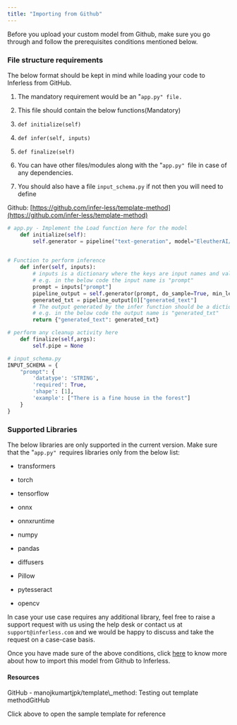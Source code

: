 ```yaml
---
title: "Importing from Github"
---
```


Before you upload your custom model from Github, make sure you go through and follow the prerequisites conditions mentioned below.

### File structure requirements

The below format should be kept in mind while loading your code to Inferless from GitHub.

1.  The mandatory requirement would be an "`app.py" file.`

2.  This file should contain the below functions(Mandatory)  
   1.  `def initialize(self) `  
   2.  `def infer(self, inputs) `  
   3.  `def finalize(self) `

3.  You can have other files/modules along with the "`app.py" `file in case of any dependencies.

4.  You should also have a file `input_schema.py` if not then you will need to define

Github: [https://github.com/infer-less/template-method](https://github.com/infer-less/template-method)

```python
# app.py - Implement the Load function here for the model 
    def initialize(self):
        self.generator = pipeline("text-generation", model="EleutherAI/gpt-neo-125M",device=0)

    
# Function to perform inference 
    def infer(self, inputs):
        # inputs is a dictionary where the keys are input names and values are actual input data
        # e.g. in the below code the input name is "prompt"
        prompt = inputs["prompt"]
        pipeline_output = self.generator(prompt, do_sample=True, min_length=20)
        generated_txt = pipeline_output[0]["generated_text"]
        # The output generated by the infer function should be a dictionary where keys are output names and values are actual output data
        # e.g. in the below code the output name is "generated_txt"
        return {"generated_text": generated_txt}

# perform any cleanup activity here
    def finalize(self,args):
        self.pipe = None
```

```python
# input_schema.py
INPUT_SCHEMA = {
    "prompt": {
        'datatype': 'STRING',
        'required': True,
        'shape': [1],
        'example': ["There is a fine house in the forest"]
    }
}
```


### Supported Libraries

The below libraries are only supported in the current version. Make sure that the "`app.py" `requires libraries only from the below list: 

* transformers

* torch

* tensorflow

* onnx

* onnxruntime

* numpy

* pandas

* diffusers

* Pillow

* pytesseract

* opencv

In case your use case requires any additional library, feel free to raise a support request with us using the help desk or contact us at `support@inferless.com` and we would be happy to discuss and take the request on a case-case basis.

Once you have made sure of the above conditions, click [here](/integrations/git-custom-code) to know more about how to import this model from Github to Inferless.

#### Resources
<Card icon="github" href="https://github.com/manojkumartjpk/template_method">
GitHub - manojkumartjpk/template\_method: Testing out template methodGitHub
</Card>

Click above to open the sample template for reference